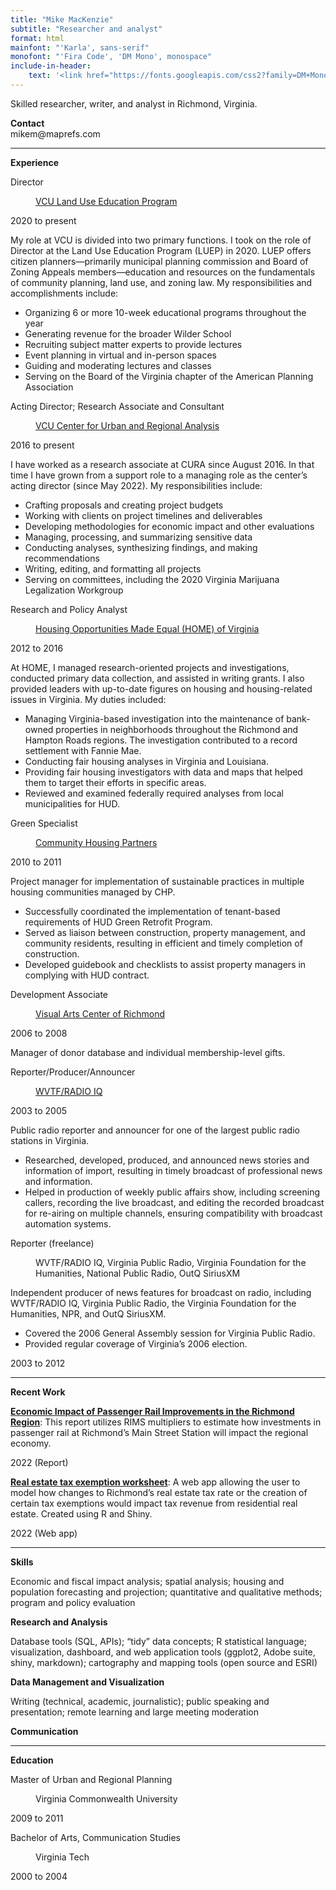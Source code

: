 ```yaml
---
title: "Mike MacKenzie"
subtitle: "Researcher and analyst"
format: html
mainfont: "'Karla', sans-serif"
monofont: "'Fira Code', 'DM Mono', monospace" 
include-in-header: 
    text: '<link href="https://fonts.googleapis.com/css2?family=DM+Mono&family=Fira+Code&family=Karla&family=Roboto&display=swap" rel="stylesheet"> <script src="https://kit.fontawesome.com/23f8a99df0.js" crossorigin="anonymous">;</script>'
---
```


::: column-body
Skilled researcher, writer, and analyst in Richmond, Virginia.
:::

::: aside
<i class="fa-solid fa-id-card"></i> **Contact**  
mikem@maprefs.com
:::

::: column-body
------------------------------------------------------------------------
:::

::: aside
<i class="fa-solid fa-briefcase"></i> **Experience**  
:::

::: column-body

Director

:   [VCU Land Use Education Program](https://cura.vcu.edu/land-use-education)
:::

::: aside
2020 to present
:::

::: column-body
My role at VCU is divided into two primary functions. I took on the role of Director at the Land Use Education Program (LUEP) in 2020. LUEP offers citizen planners---primarily municipal planning commission and Board of Zoning Appeals members---education and resources on the fundamentals of community planning, land use, and zoning law. My responsibilities and accomplishments include:

-   Organizing 6 or more 10-week educational programs throughout the year  
-   Generating revenue for the broader Wilder School  
-   Recruiting subject matter experts to provide lectures  
-   Event planning in virtual and in-person spaces  
-   Guiding and moderating lectures and classes  
-   Serving on the Board of the Virginia chapter of the American Planning Association  
:::

::: column-body

Acting Director; Research Associate and Consultant

:   [VCU Center for Urban and Regional Analysis](https://cura.vcu.edu)
:::

::: aside
2016 to present
:::

::: column-body
I have worked as a research associate at CURA since August 2016. In that time I have grown from a support role to a managing role as the center's acting director (since May 2022). My responsibilities include:

-   Crafting proposals and creating project budgets
-   Working with clients on project timelines and deliverables
-   Developing methodologies for economic impact and other evaluations
-   Managing, processing, and summarizing sensitive data
-   Conducting analyses, synthesizing findings, and making recommendations
-   Writing, editing, and formatting all projects
-   Serving on committees, including the 2020 Virginia Marijuana Legalization Workgroup
:::

::: column-body

Research and Policy Analyst

:   [Housing Opportunities Made Equal (HOME) of Virginia](https://homeofva.org)
:::

::: aside
2012 to 2016
:::

::: column-body
At HOME, I managed research-oriented projects and investigations, conducted primary data collection, and assisted in writing grants. I also provided leaders with up-to-date figures on housing and housing-related issues in Virginia. My duties included:

-   Managing Virginia-based investigation into the maintenance of bank-owned properties in neighborhoods throughout the Richmond and Hampton Roads regions. The investigation contributed to a record settlement with Fannie Mae.
-   Conducting fair housing analyses in Virginia and Louisiana.
-   Providing fair housing investigators with data and maps that helped them to target their efforts in specific areas.
-   Reviewed and examined federally required analyses from local municipalities for HUD.
:::

::: column-body

Green Specialist

:   [Community Housing Partners](https://communityhousingpartners.org)
:::

::: aside
2010 to 2011
:::

::: column-body
Project manager for implementation of sustainable practices in multiple housing communities managed by CHP.

-   Successfully coordinated the implementation of tenant-based requirements of HUD Green Retrofit Program.
-   Served as liaison between construction, property management, and community residents, resulting in efficient and timely completion of construction.
-   Developed guidebook and checklists to assist property managers in complying with HUD contract.  
:::

::: column-body

Development Associate

:   [Visual Arts Center of Richmond](https://www.visarts.org)
:::

::: aside
2006 to 2008
:::

::: column-body
Manager of donor database and individual membership-level gifts.
:::

::: column-body

Reporter/Producer/Announcer

:   [WVTF/RADIO IQ](https://www.wvtf.org)
:::

::: aside
2003 to 2005
:::

::: column-body
Public radio reporter and announcer for one of the largest public radio stations in Virginia.

-   Researched, developed, produced, and announced news stories and information of import, resulting in timely broadcast of professional news and information.
-   Helped in production of weekly public affairs show, including screening callers, recording the live broadcast, and editing the recorded broadcast for re-airing on multiple channels, ensuring compatibility with broadcast automation systems.
:::

::: column-body

Reporter (freelance)

:   WVTF/RADIO IQ, Virginia Public Radio, Virginia Foundation for the Humanities, National Public Radio, OutQ SiriusXM
:::

::: column-body
Independent producer of news features for broadcast on radio, including WVTF/RADIO IQ, Virginia Public Radio, the Virginia Foundation for the Humanities, NPR, and OutQ SiriusXM.

-   Covered the 2006 General Assembly session for Virginia Public Radio.
-   Provided regular coverage of Virginia's 2006 election.
:::

::: aside
2003 to 2012
:::

::: column-body

------------------------------------------------------------------------
:::

::: aside
<i class="fa-solid fa-map"></i> **Recent Work**
:::

::: column-body
[**Economic Impact of Passenger Rail Improvements in the Richmond Region**](https://cura.vcu.edu/media/cura/CURA-MSS-Economic_Impact_Study_FINAL.pdf): This report utilizes RIMS multipliers to estimate how investments in passenger rail at Richmond's Main Street Station will impact the regional economy.
:::

::: aside
2022 (Report)
:::

::: column-body
[**Real estate tax exemption worksheet**](https://shiny.maprefs.com/txwksht/): A web app allowing the user to model how changes to Richmond's real estate tax rate or the creation of certain tax exemptions would impact tax revenue from residential real estate. Created using R and Shiny.
:::

::: aside
2022 (Web app)
:::

::: column-body

------------------------------------------------------------------------
:::

::: aside
<i class="fa-solid fa-check"></i> **Skills**
:::

::: column-body
Economic and fiscal impact analysis; spatial analysis; housing and population forecasting and projection; quantitative and qualitative methods; program and policy evaluation
:::

::: aside
**Research and Analysis**
:::

::: column-body
Database tools (SQL, APIs); "tidy" data concepts; R statistical language; visualization, dashboard, and web application tools (ggplot2, Adobe suite, shiny, markdown); cartography and mapping tools (open source and ESRI)
:::

::: aside
**Data Management and Visualization**
:::

::: column-body
Writing (technical, academic, journalistic); public speaking and presentation; remote learning and large meeting moderation
:::

::: aside
**Communication**
:::

::: column-body

------------------------------------------------------------------------
:::

::: aside
<i class="fa-solid fa-book-open"></i> **Education**
:::

::: column-body

Master of Urban and Regional Planning

:   Virginia Commonwealth University
:::

::: aside
2009 to 2011
:::

::: column-body

Bachelor of Arts, Communication Studies

:   Virginia Tech
:::

::: aside
2000 to 2004
:::
